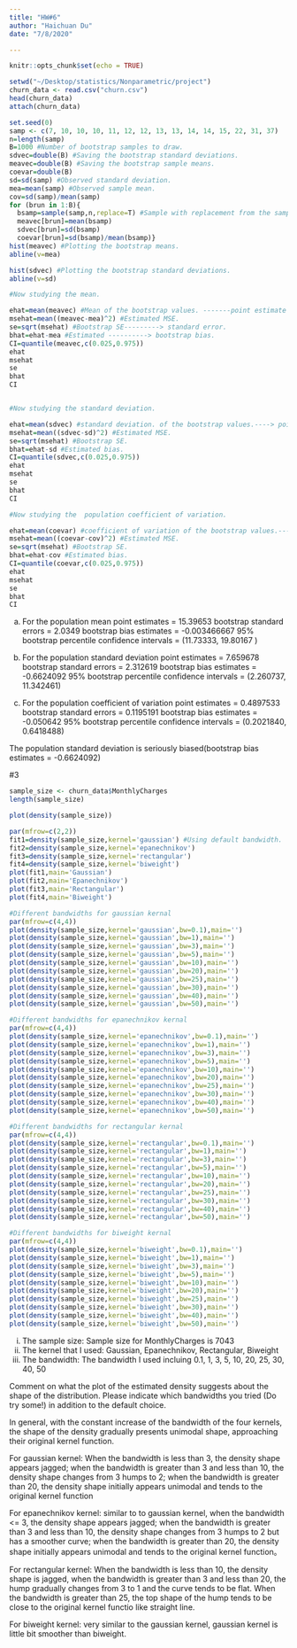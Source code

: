 ```yaml
---
title: "HW#6"
author: "Haichuan Du"
date: "7/8/2020"

---
```


```r
knitr::opts_chunk$set(echo = TRUE)
```


```r
setwd("~/Desktop/statistics/Nonparametric/project")
churn_data <- read.csv("churn.csv")
head(churn_data)
attach(churn_data)
```

```r
set.seed(0)
samp <- c(7, 10, 10, 10, 11, 12, 12, 13, 13, 14, 14, 15, 22, 31, 37)
n=length(samp)
B=1000 #Number of bootstrap samples to draw.
sdvec=double(B) #Saving the bootstrap standard deviations.
meavec=double(B) #Saving the bootstrap sample means.
coevar=double(B)
sd=sd(samp) #Observed standard deviation.
mea=mean(samp) #Observed sample mean.
cov=sd(samp)/mean(samp)
for (brun in 1:B){
  bsamp=sample(samp,n,replace=T) #Sample with replacement from the sample., 从sample里面取10次
  meavec[brun]=mean(bsamp)
  sdvec[brun]=sd(bsamp)
  coevar[brun]=sd(bsamp)/mean(bsamp)}
hist(meavec) #Plotting the bootstrap means.
abline(v=mea)

hist(sdvec) #Plotting the bootstrap standard deviations.
abline(v=sd)

#Now studying the mean.

ehat=mean(meavec) #Mean of the bootstrap values. -------point estimate
msehat=mean((meavec-mea)^2) #Estimated MSE.
se=sqrt(msehat) #Bootstrap SE---------> standard error.
bhat=ehat-mea #Estimated ----------> bootstrap bias.
CI=quantile(meavec,c(0.025,0.975))
ehat
msehat
se
bhat
CI


#Now studying the standard deviation.

ehat=mean(sdvec) #standard deviation. of the bootstrap values.----> point estimate
msehat=mean((sdvec-sd)^2) #Estimated MSE.
se=sqrt(msehat) #Bootstrap SE.
bhat=ehat-sd #Estimated bias.
CI=quantile(sdvec,c(0.025,0.975))
ehat
msehat
se
bhat
CI

#Now studying the  population coefficient of variation.

ehat=mean(coevar) #coefficient of variation of the bootstrap values.----> point estimate
msehat=mean((coevar-cov)^2) #Estimated MSE.
se=sqrt(msehat) #Bootstrap SE.
bhat=ehat-cov #Estimated bias.
CI=quantile(coevar,c(0.025,0.975))
ehat
msehat
se
bhat
CI
```
(a) For the population mean
point estimates = 15.39653
bootstrap standard errors =  2.0349
bootstrap bias estimates = -0.003466667
95% bootstrap percentile confidence intervals = (11.73333, 19.80167 )

(b) For the population standard deviation
point estimates = 7.659678
bootstrap standard errors =  2.312619
bootstrap bias estimates = -0.6624092
95% bootstrap percentile confidence intervals = (2.260737, 11.342461)

(c) For the population coefficient of variation
point estimates = 0.4897533
bootstrap standard errors =  0.1195191
bootstrap bias estimates = -0.050642
95% bootstrap percentile confidence intervals = (0.2021840, 0.6418488)

The population standard deviation is seriously biased(bootstrap bias estimates = -0.6624092)


#3
```r
sample_size <- churn_data$MonthlyCharges
length(sample_size)

plot(density(sample_size))

par(mfrow=c(2,2))
fit1=density(sample_size,kernel='gaussian') #Using default bandwidth.
fit2=density(sample_size,kernel='epanechnikov')
fit3=density(sample_size,kernel='rectangular')
fit4=density(sample_size,kernel='biweight')
plot(fit1,main='Gaussian')
plot(fit2,main='Epanechnikov')
plot(fit3,main='Rectangular')
plot(fit4,main='Biweight')

#Different bandwidths for gaussian kernal
par(mfrow=c(4,4))
plot(density(sample_size,kernel='gaussian',bw=0.1),main='')
plot(density(sample_size,kernel='gaussian',bw=1),main='')
plot(density(sample_size,kernel='gaussian',bw=3),main='')
plot(density(sample_size,kernel='gaussian',bw=5),main='')
plot(density(sample_size,kernel='gaussian',bw=10),main='')
plot(density(sample_size,kernel='gaussian',bw=20),main='')
plot(density(sample_size,kernel='gaussian',bw=25),main='')
plot(density(sample_size,kernel='gaussian',bw=30),main='')
plot(density(sample_size,kernel='gaussian',bw=40),main='')
plot(density(sample_size,kernel='gaussian',bw=50),main='')

#Different bandwidths for epanechnikov kernal
par(mfrow=c(4,4))
plot(density(sample_size,kernel='epanechnikov',bw=0.1),main='')
plot(density(sample_size,kernel='epanechnikov',bw=1),main='')
plot(density(sample_size,kernel='epanechnikov',bw=3),main='')
plot(density(sample_size,kernel='epanechnikov',bw=5),main='')
plot(density(sample_size,kernel='epanechnikov',bw=10),main='')
plot(density(sample_size,kernel='epanechnikov',bw=20),main='')
plot(density(sample_size,kernel='epanechnikov',bw=25),main='')
plot(density(sample_size,kernel='epanechnikov',bw=30),main='')
plot(density(sample_size,kernel='epanechnikov',bw=40),main='')
plot(density(sample_size,kernel='epanechnikov',bw=50),main='')

#Different bandwidths for rectangular kernal
par(mfrow=c(4,4))
plot(density(sample_size,kernel='rectangular',bw=0.1),main='')
plot(density(sample_size,kernel='rectangular',bw=1),main='')
plot(density(sample_size,kernel='rectangular',bw=3),main='')
plot(density(sample_size,kernel='rectangular',bw=5),main='')
plot(density(sample_size,kernel='rectangular',bw=10),main='')
plot(density(sample_size,kernel='rectangular',bw=20),main='')
plot(density(sample_size,kernel='rectangular',bw=25),main='')
plot(density(sample_size,kernel='rectangular',bw=30),main='')
plot(density(sample_size,kernel='rectangular',bw=40),main='')
plot(density(sample_size,kernel='rectangular',bw=50),main='')

#Different bandwidths for biweight kernal
par(mfrow=c(4,4))
plot(density(sample_size,kernel='biweight',bw=0.1),main='')
plot(density(sample_size,kernel='biweight',bw=1),main='')
plot(density(sample_size,kernel='biweight',bw=3),main='')
plot(density(sample_size,kernel='biweight',bw=5),main='')
plot(density(sample_size,kernel='biweight',bw=10),main='')
plot(density(sample_size,kernel='biweight',bw=20),main='')
plot(density(sample_size,kernel='biweight',bw=25),main='')
plot(density(sample_size,kernel='biweight',bw=30),main='')
plot(density(sample_size,kernel='biweight',bw=40),main='')
plot(density(sample_size,kernel='biweight',bw=50),main='')
```
(i) The sample size: Sample size for MonthlyCharges is 7043
(ii) The kernel that I used: Gaussian, Epanechnikov, Rectangular, Biweight
(iii) The bandwidth: The bandwidth I used incluing 0.1, 1, 3, 5, 10, 20, 25, 30, 40, 50
 
Comment on what the plot of the estimated density suggests about the shape of the distribution. Please indicate which bandwidths you tried (Do try some!) in addition to the default choice.

In general, with the constant increase of the bandwidth of the four kernels, the shape of the density gradually presents unimodal shape, approaching their original kernel function.

For gaussian kernel: When the bandwidth is less than 3, the density shape appears jagged; when the bandwidth is greater than 3 and less than 10, the density shape changes from 3 humps to 2; when the bandwidth is greater than 20, the density shape initially appears unimodal and tends to the original kernel function

For epanechnikov kernel: similar to to gaussian kernel, when the bandwidth <= 3, the density shape appears jagged; when the bandwidth is greater than 3 and less than 10, the density shape changes from 3 humps to 2 but has a smoother curve; when the bandwidth is greater than 20, the density shape initially appears unimodal and tends to the original kernel function。

For rectangular kernel: When the bandwidth is less than 10, the density shape is jagged, when the bandwidth is greater than 3 and less than 20, the hump gradually changes from 3 to 1 and the curve tends to be flat. When the bandwidth is greater than 25, the top shape of the hump tends to be close to the original kernel functio like straight line.

For biweight kernel: very similar to the gaussian kernel, gaussian kernel is little bit smoother than biweight.


      













